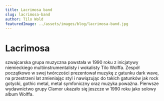 ```yaml
---
title: Lacrimosa band
slug: lacrimosa-band
author: Tilo Wold
featuredImage: ../assets/images/blog/lacrimosa-band.jpg
---
```

# Lacrimosa
szwajcarska grupa muzyczna powstała w 1990 roku z inicjatywy niemieckiego multiinstrumentalisty i wokalisty Tilo Wolffa. Zespół początkowo w swej twórczości prezentował muzykę z gatunku dark wave, na przestrzeni lat zmieniając styl i nawiązując do takich gatunków jak rock gotycki, gothic metal, metal symfoniczny oraz muzyka poważna. Pierwsze wydawnictwo grupy Clamor ukazało się jeszcze w 1990 roku jako solowy album Wolffa.